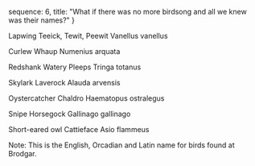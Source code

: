   sequence: 6,
  title: "What if there was no more birdsong and all we knew was their names?"
}

Lapwing                          Teeick, Tewit, Peewit              Vanellus vanellus

Curlew                            Whaup                                    Numenius arquata

Redshank                       Watery Pleeps                        Tringa totanus

Skylark                            Laverock                                Alauda arvensis

Oystercatcher                 Chaldro                                   Haematopus ostralegus

Snipe                              Horsegock                             Gallinago gallinago

Short-eared owl              Cattieface                               Asio flammeus

Note: This is the English, Orcadian and Latin name for birds found at Brodgar.
